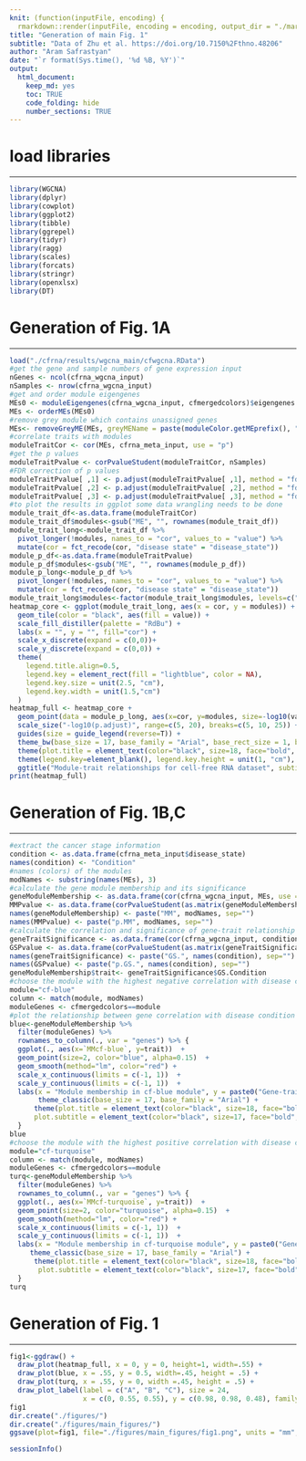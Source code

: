 ```yaml
---
knit: (function(inputFile, encoding) {
  rmarkdown::render(inputFile, encoding = encoding, output_dir = "./markdown_results") })
title: "Generation of main Fig. 1"
subtitle: "Data of Zhu et al. https://doi.org/10.7150%2Fthno.48206"
author: "Aram Safrastyan"
date: "`r format(Sys.time(), '%d %B, %Y')`"
output:
  html_document: 
    keep_md: yes
    toc: TRUE
    code_folding: hide
    number_sections: TRUE
---
```


<style type="text/css">
.main-container {
  max-width: 1500px;
  margin-left: auto;
  margin-right: auto;
}
</style>

# load libraries
***

```r
library(WGCNA)
library(dplyr)
library(cowplot)
library(ggplot2)
library(tibble)
library(ggrepel)
library(tidyr)
library(ragg)
library(scales)
library(forcats)
library(stringr)
library(openxlsx)
library(DT)
```

# Generation of Fig. 1A
***

```r
load("./cfrna/results/wgcna_main/cfwgcna.RData")
#get the gene and sample numbers of gene expression input
nGenes <- ncol(cfrna_wgcna_input)
nSamples <- nrow(cfrna_wgcna_input)
#get and order module eigengenes 
MEs0 <- moduleEigengenes(cfrna_wgcna_input, cfmergedcolors)$eigengenes
MEs <- orderMEs(MEs0)
#remove grey module which contains unassigned genes
MEs<- removeGreyME(MEs, greyMEName = paste(moduleColor.getMEprefix(), "grey", sep=""))
#correlate traits with modules 
moduleTraitCor <- cor(MEs, cfrna_meta_input, use = "p")
#get the p values
moduleTraitPvalue <- corPvalueStudent(moduleTraitCor, nSamples)
#FDR correction of p values
moduleTraitPvalue[ ,1] <- p.adjust(moduleTraitPvalue[ ,1], method = "fdr")
moduleTraitPvalue[ ,2] <- p.adjust(moduleTraitPvalue[ ,2], method = "fdr")
moduleTraitPvalue[ ,3] <- p.adjust(moduleTraitPvalue[ ,3], method = "fdr")
#to plot the results in ggplot some data wrangling needs to be done
module_trait_df<-as.data.frame(moduleTraitCor)
module_trait_df$modules<-gsub("ME", "", rownames(module_trait_df))
module_trait_long<-module_trait_df %>%  
  pivot_longer(!modules, names_to = "cor", values_to = "value") %>% 
  mutate(cor = fct_recode(cor, "disease state" = "disease_state"))
module_p_df<-as.data.frame(moduleTraitPvalue)
module_p_df$modules<-gsub("ME", "", rownames(module_p_df))
module_p_long<-module_p_df %>%  
  pivot_longer(!modules, names_to = "cor", values_to = "value") %>% 
  mutate(cor = fct_recode(cor, "disease state" = "disease_state"))
module_trait_long$modules<-factor(module_trait_long$modules, levels=c("cf-blue", "cf-purple", "cf-brown", "cf-red", "cf-magenta", "cf-black", "cf-yellow", "cf-turquoise"))
heatmap_core <- ggplot(module_trait_long, aes(x = cor, y = modules)) +
  geom_tile(color = "black", aes(fill = value)) + 
  scale_fill_distiller(palette = "RdBu") +
  labs(x = "", y = "", fill="cor") +
  scale_x_discrete(expand = c(0,0))+
  scale_y_discrete(expand = c(0,0)) + 
  theme(
    legend.title.align=0.5,
    legend.key = element_rect(fill = "lightblue", color = NA),
    legend.key.size = unit(2.5, "cm"),
    legend.key.width = unit(1.5,"cm") 
  ) 
heatmap_full <- heatmap_core + 
  geom_point(data = module_p_long, aes(x=cor, y=modules, size=-log10(value)), alpha=0.5) + 
  scale_size("-log10(p.adjust)", range=c(5, 20), breaks=c(5, 10, 25)) + 
  guides(size = guide_legend(reverse=T)) +   
  theme_bw(base_size = 17, base_family = "Arial", base_rect_size = 1, base_line_size = 1) +
  theme(plot.title = element_text(color="black", size=18, face="bold", hjust = 0.5), plot.subtitle = element_text(color="black", size=17, face="bold", hjust = 0.5)) +
  theme(legend.key=element_blank(), legend.key.height = unit(1, "cm"), legend.key.width = unit(1, "cm")) + 
  ggtitle("Module-trait relationships for cell-free RNA dataset", subtitle = ("(Zhu et al.)"))
print(heatmap_full)
```

# Generation of Fig. 1B,C
***

```r
#extract the cancer stage information
condition <- as.data.frame(cfrna_meta_input$disease_state)
names(condition) <- "Condition"
#names (colors) of the modules
modNames <- substring(names(MEs), 3)
#calculate the gene module membership and its significance 
geneModuleMembership <- as.data.frame(cor(cfrna_wgcna_input, MEs, use = "p"))
MMPvalue <- as.data.frame(corPvalueStudent(as.matrix(geneModuleMembership), nSamples))
names(geneModuleMembership) <- paste("MM", modNames, sep="")
names(MMPvalue) <- paste("p.MM", modNames, sep="")
#calculate the correlation and significance of gene-trait relationship
geneTraitSignificance <- as.data.frame(cor(cfrna_wgcna_input, condition, use = "p"))
GSPvalue <- as.data.frame(corPvalueStudent(as.matrix(geneTraitSignificance), nSamples))
names(geneTraitSignificance) <- paste("GS.", names(condition), sep="")
names(GSPvalue) <- paste("p.GS.", names(condition), sep="")
geneModuleMembership$trait<- geneTraitSignificance$GS.Condition
#choose the module with the highest negative correlation with disease condition
module="cf-blue"
column <- match(module, modNames)
moduleGenes <- cfmergedcolors==module
#plot the relationship between gene correlation with disease condition and gene module membership
blue<-geneModuleMembership %>%
  filter(moduleGenes) %>%
  rownames_to_column(., var = "genes") %>% {
  ggplot(., aes(x=`MMcf-blue`, y=trait))  +
  geom_point(size=2, color="blue", alpha=0.15)  +
  geom_smooth(method="lm", color="red") + 
  scale_x_continuous(limits = c(-1, 1))  + 
  scale_y_continuous(limits = c(-1, 1))  +  
  labs(x = "Module membership in cf-blue module", y = paste0("Gene-trait significance", "\n", "for disease state"), title="Module membership vs. gene significance", subtitle = "module cf-blue")  + 
       theme_classic(base_size = 17, base_family = "Arial") +
      theme(plot.title = element_text(color="black", size=18, face="bold", hjust = 0.5),
      plot.subtitle = element_text(color="black", size=17, face="bold", hjust = 0.5)) 
  }
blue
#choose the module with the highest positive correlation with disease condition
module="cf-turquoise"
column <- match(module, modNames)
moduleGenes <- cfmergedcolors==module
turq<-geneModuleMembership %>%
  filter(moduleGenes) %>%
  rownames_to_column(., var = "genes") %>% {
  ggplot(., aes(x=`MMcf-turquoise`, y=trait))  +
  geom_point(size=2, color="turquoise", alpha=0.15)  +
  geom_smooth(method="lm", color="red") + 
  scale_x_continuous(limits = c(-1, 1))  + 
  scale_y_continuous(limits = c(-1, 1))  + 
  labs(x = "Module membership in cf-turquoise module", y = paste0("Gene-trait significance", "\n", "for disease state"), title="Module membership vs. gene significance",  subtitle = "module cf-turquoise")  +
     theme_classic(base_size = 17, base_family = "Arial") +
      theme(plot.title = element_text(color="black", size=18, face="bold", hjust = 0.5),
       plot.subtitle = element_text(color="black", size=17, face="bold", hjust = 0.5)) 
  }
turq
```

# Generation of Fig. 1
***

```r
fig1<-ggdraw() +
  draw_plot(heatmap_full, x = 0, y = 0, height=1, width=.55) +
  draw_plot(blue, x = .55, y = 0.5, width=.45, height = .5) +
  draw_plot(turq, x = .55, y = 0, width =.45, height = .5) +
  draw_plot_label(label = c("A", "B", "C"), size = 24,
                  x = c(0, 0.55, 0.55), y = c(0.98, 0.98, 0.48), family = "Arial")
fig1
dir.create("./figures/")
dir.create("./figures/main_figures/")
ggsave(plot=fig1, file="./figures/main_figures/fig1.png", units = "mm", device = ragg::agg_png, height=100, width=180, scaling = 0.445, limitsize = FALSE)
```

```r
sessionInfo()
```

